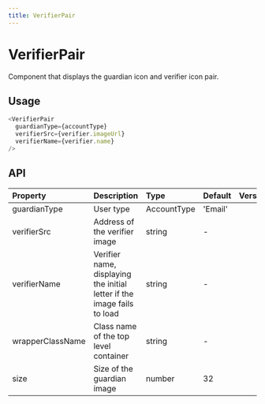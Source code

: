 ```yaml
---
title: VerifierPair
---
```


# VerifierPair

Component that displays the guardian icon and verifier icon pair.

## Usage

```javascript
<VerifierPair
  guardianType={accountType}
  verifierSrc={verifier.imageUrl}
  verifierName={verifier.name}
/>
```

## API

| Property         | Description                                                             | Type        | Default       | Version |
| :--------------- | :---------------------------------------------------------------------- | :---------- | :------------ | :------ |
| guardianType     | User type                                                               | AccountType | 'Email'       |         |
| verifierSrc      | Address of the verifier image                                           | string      | -             |         |
| verifierName     | Verifier name, displaying the initial letter if the image fails to load | string      | -             |         |
| wrapperClassName | Class name of the top level container                                   | string      | -             |         |
| size             | Size of the guardian image                                              | number      | 32            |         |
